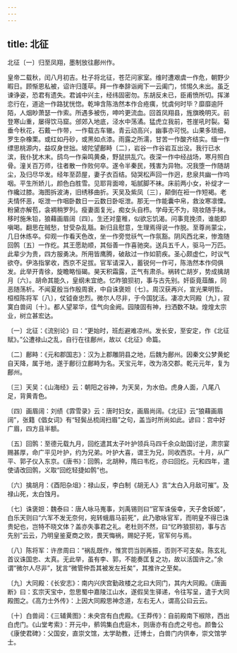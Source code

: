 ```yaml
---
---
---
```

title: 北征
---



北征〔一〕归至凤翔，墨制放往鄜州作。


皇帝二载秋，闰八月初吉。杜子将北征，苍茫问家室。维时遭艰虞一作危，朝野少暇日。顾惭恩私被，诏许归蓬荜。拜一作奉辞诣阙下一云阖门，怵惕久未出。虽乏谏诤姿，恐君有遗失。君诚中兴主，经纬固密勿。东胡反未已，臣甫愤所切。挥涕恋行在，道途一作路犹恍惚。乾坤含陈浩然本作合疮痍，忧虞何时毕？靡靡逾阡陌，人烟眇萧瑟一作索。所遇多被伤，呻吟更流血。回首凤翔县，旌旗晚明灭。前登寒山重，屡得饮马窟。邠郊入地底，泾水中荡潏。猛虎立我前，苍崖吼时裂。菊垂今秋花，石戴一作带，一作载古车辙。青云动高兴，幽事亦可悦。山果多琐细，罗生杂橡栗。或红如丹砂，或黑如点漆。雨露之所濡，甘苦一作酸齐结实。缅一作缥思桃源内，益叹身世拙。坡陀望鄜畤〔二〕，岩谷一作谷岩互出没。我行已水滨，我仆犹木末。鸱鸟一作枭鸣黄桑，野鼠拱乱穴。夜深一作中经战场，寒月照白骨。潼关百万师，往者散一作败何卒。遂令半秦民，残害为异物。况我堕一作随胡尘，及归尽华发。经年至茆屋，妻子衣百结。恸哭松声回一作迥，悲泉共幽一作呜咽。平生所娇儿，颜色白胜雪。见耶背面啼，垢腻脚不袜。床前两小女，补绽才一作纔过膝。海图拆波涛，旧绣移曲折。天吴及紫凤〔三〕，颠倒在裋一作短褐。老夫情怀恶，呕泄一作咽卧数日一云数日卧呕泄。那无一作能囊中帛，救汝寒凛慄。粉黛亦解苞，衾裯稍罗列。瘦妻面复光，痴女头自栉。学母无不为，晓妆随手抹。移时施朱铅，狼藉画眉阔〔四〕。生还对童稚，似欲忘饥渴。问事竞挽须，谁能即嗔喝。翻思在贼愁，甘受杂乱聒。新归且慰意，生理焉得说一作脱。至尊尚蒙尘，几日休练卒。仰观一作看天色改，坐一作旁觉祅气一作氛豁。阴风西北来，惨澹随回鹘〔五〕一作纥。其王愿助顺，其俗善一作喜驰突。送兵五千人，驱马一万匹。此辈少为贵，四方服勇决。所用皆鹰腾，破敌过一作如箭疾。圣心颇虚伫，时议气欲夺。伊洛指掌收，西京不足拔。官军请深入，蓄锐何一作可，陈浩然本作伺俱发。此举开青徐，旋瞻略恒碣。昊天积霜露，正气有肃杀。祸转亡胡岁，势成擒胡月〔六〕。胡命其能久，皇纲未宜绝。忆昨狼狈初，事与古先别。奸臣竟葅醢，同恶随荡析。不闻夏殷当作殷周衰，中自诛褒妲〔七〕。周汉获再兴，宣光果明哲。桓桓陈将军〔八〕，仗钺奋忠烈。微尔人尽非，于今国犹活。凄凉大同殿〔九〕，寂寞白兽闼〔十〕。都人望翠华，佳气向金阙。园陵固有神，扫洒数不缺。煌煌太宗业，树立甚宏达。

〔一〕北征：《流别论》曰：“更始时，班彪避难凉州。发长安，至安定，作《北征赋》。”公遭禄山之乱，自行在往鄜州，故以《北征》命篇。

〔二〕鄜畤：《元和郡国志》：汉为上郡雕阴县之地，后魏为鄜州。因秦文公梦黄蛇自天降，属于地，遂于鄜衍立鄜畤为名。天宝元年，改为洛交郡。乾元元年，复为鄜州。

〔三〕天吴：《山海经》云：朝阳之谷神，为天吴，为水伯。虎身人面，八尾八足，背黄青色。

〔四〕画眉阔：刘绩《霏雪录》云：唐时妇女，画眉尚阔。《北征》云“狼藉画眉阔”，张籍《倡女词》有“轻鬓丛梳阔扫眉”之句，盖当时所尚如此。谚曰：宫中好广眉，四方且半额。

〔五〕回鹘：至德元载九月，回纥遣其太子叶护领兵马四千余众助国讨逆，肃宗宴赐甚厚，命广平见叶护，约为兄弟。叶护大喜，谓王为兄，同收西京。十月，从广平、郭子仪入东京。《唐书》：回鹘，北胡种，隋曰韦纥，亦曰回纥。元和四年，遣使请改回鹘，义取“回纥轻捷如鹘”也。

〔六〕擒胡月：《酉阳杂俎》：禄山反，李白制《胡无人》言“太白入月敌可摧”。及禄山死，太白蚀月。

〔七〕诛褒妲：魏泰曰：唐人咏马嵬事，刘禹锡则曰“官军诛佞幸，天子舍妖姬”，白乐天则曰“六军不发无奈何，宛转蛾眉马前死”，此乃歌咏官军，而明皇不得已诛贵妃也，岂特不晓文体？盖亦失事君之礼。老杜则不然，曰“忆昨狼狈初，事与古先别”云云，乃明皇鉴夏商之败，畏天悔祸，赐妃子死，官军何与焉。

〔八〕陈将军：许彦周曰：“祸乱既作，惟赏罚当则再振，否则不可支矣。陈玄礼首议诛国忠、太真。无此举，虽有李、郭，不能奏匡复之功，故以活国许之。”余谓“微尔人尽非”，犹言“微管仲吾其被发左衽矣”，其推许之至矣。

〔九〕大同殿：《长安志》：南内兴庆宫勤政楼之北曰大同门，其内大同殿。《唐画断》曰：玄宗天宝中，忽思蜀中嘉陵江山水，遂假吴生驿递，令往写呈，遣于大同殿图之。《高力士外传》：上因大同殿思神念道，左右无人，谓高公曰云云。

〔十〕白兽闼：《三辅黄图》：未央宫有白虎殿。《王莽传》：自前殿南下椒除，西出白虎门。《山堂考索》：开元中，鹡鸰集白虎庭木，则唐亦有白虎之号也。颜鲁公《康使君碑》：父国安，直崇文馆，太学助教，迁博士，白兽门内供奉，崇文馆学士。